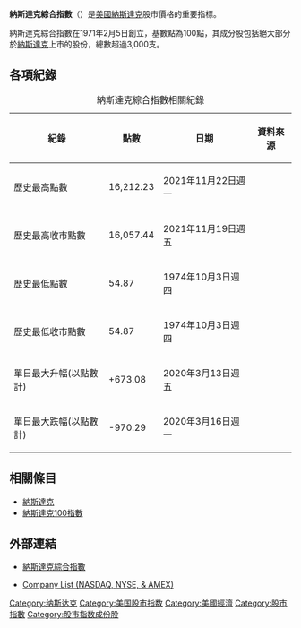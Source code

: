 {{Unreferenced|time=2019-12-05T09:54:19+00:00}}

{{noteTA
|G1=IT
|T=zh-hans:纳斯达克综合指数;zh-hk:納斯達克綜合指數;zh-tw:那斯達克綜合指數;
|2=zh-hans:纳斯达克;zh-hk:納斯達克;zh-tw:那斯達克;
}}
{{Infobox financial index|指数英文名称=Nasdaq Composite Index|指数代码=|发布日期=1971年2月5日|基点=100|code=IXIC|homepage=https://www.nasdaq.com/market-activity/index/comp}}
'''納斯達克綜合指數'''（{{lang-en|'''NASDAQ Composite'''}}）是[[美國|美國]][[納斯達克|納斯達克]]股市價格的重要指標。

納斯達克綜合指數在1971年2月5日創立，基數點為100點，其成分股包括絕大部分於[[納斯達克|納斯達克]]上市的股份，總數超過3,000支。

==各項紀錄==
{| class="wikitable"
|+ 納斯達克綜合指數相關紀錄
|-
! 紀錄 !! 點數 !! 日期
!資料來源
|-
| 歷史最高點數 || 16,212.23 || 2021年11月22日週一
|
|-
| 歷史最高收市點數 || 16,057.44 || 2021年11月19日週五
|
|-
| 歷史最低點數 || 54.87 || 1974年10月3日週四
|
|-
| 歷史最低收市點數 || 54.87 || 1974年10月3日週四
|
|-
| 單日最大升幅(以點數計) || +673.08 || 2020年3月13日週五
|
|-
| 單日最大跌幅(以點數計) || -970.29 || 2020年3月16日週一
|
|}

==相關條目==
*[[納斯達克|納斯達克]]
*[[納斯達克100指數|納斯達克100指數]]

==外部連結==
* {{en}}[https://www.nasdaq.com/market-activity/index/ixic  納斯達克綜合指數]
* {{en}}[http://www.nasdaq.com/screening/company-list.aspx Company List (NASDAQ, NYSE, & AMEX)]

{{美股主要股指}}
[[Category:纳斯达克|Category:纳斯达克]]
[[Category:美国股市指数|Category:美国股市指数]]
[[Category:美國經濟|Category:美國經濟]] 
[[Category:股市指數|Category:股市指數]] 
[[Category:股市指数成份股|Category:股市指数成份股]]